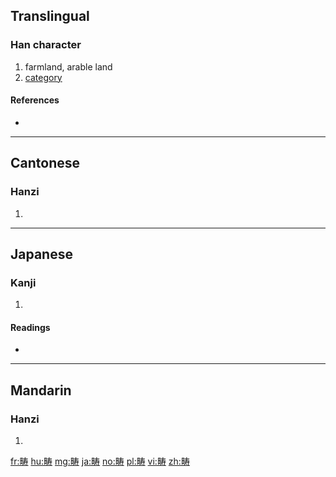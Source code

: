 {{also|疇}}
==Translingual==

===Han character===
{{Han char|rn=102|rad=田|as=07|sn=12|four=|canj=WQKI}}

# farmland, arable land
# [[category]]

====References====
* {{Han ref|kx=0764.041|hdz=42542.090|uh=7574|ud=30068}}

----

==Cantonese==

===Hanzi===
{{yue-hanzi|jyut=cau4|y=chau4|tra=疇}}

# {{defn|lang=yue|sort=田07}}

----

==Japanese==

===Kanji===
{{ja-kanji|grade=|rs=田07}}

# {{defn|lang=ja|sort=田07}}

====Readings====
* {{ja-readings|on=[[ちゅう]] (chū)|kun=[[うね]] (une), [[たぐい]] (tagui), [[はたけ]] (hatake)|nanori=}}

----

==Mandarin==

===Hanzi===
{{cmn-hanzi|tra=疇|pin=[[chóu]] ([[chou2]])|wg=ch'ou<sup>2</sup>}}

# {{defn|lang=cmn|sort=田07}}

[[fr:畴]]
[[hu:畴]]
[[mg:畴]]
[[ja:畴]]
[[no:畴]]
[[pl:畴]]
[[vi:畴]]
[[zh:畴]]